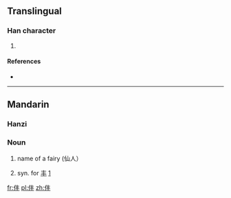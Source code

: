 ==Translingual==

===Han character===
{{Han char|rn=9|rad=人|as=04|sn=6|four=|canj=人手十 (OQJ)}}

# {{defn|Han|sort=人04}}

====References====
* {{Han ref|kx=0094.220|dkj=00414|dj=0200.130|hdz=10122.040|uh=4EF9|ud=20217}}

----

==Mandarin==

===Hanzi===
{{cmn-hanzi|pin=[[fēng]] ([[feng1]])|wg=feng<sup>1</sup>}}

===Noun===
{{head|cmn|noun|sc=Hani}}{{attention|zh|needs inflection template}}

# {{archaic|lang=cmn}} name of a fairy (仙人）
# {{archaic|lang=cmn}} syn. for [[丰]] [http://dict.baidu.com/s?wd=%81%A7]

[[fr:仹]]
[[pl:仹]]
[[zh:仹]]